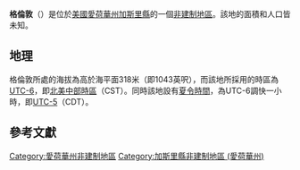 {{noteTA
|G1=USState
|G2=地名
|G3=Unit
}}
{{Infobox settlement
|official_name            = 格倫敦
|native_name = Glendon
|settlement_type          = [[非建制地區|非建制地區]]
|image_skyline            = 
|imagesize                = 
|image_map                = 
|mapsize                  = 
|pushpin_map              = USA Iowa
|pushpin_label            = 格倫敦
|pushpin_label_position   = top
|pushpin_map_caption      = 格倫敦在愛荷華州的位置
|subdivision_type         = [[世界政區索引|國家]]
|subdivision_type1        = [[美国州份|州份]]
|subdivision_type2        = [[愛荷華州行政区划|縣]]
|subdivision_name         = [[美国|美国]]
|subdivision_name1        = [[愛荷華州|愛荷華州]]
|subdivision_name2        = [[加斯里縣_(愛荷華州)|加斯里縣]]
|elevation_ft             = 1043
|elevation_m              = 318
|area_total_km2           = 
|area_total_sq_mi         = 
|area_land_km2            = 
|area_land_sq_mi          = 
|area_water_km2           = 
|area_water_sq_mi         = 
|population_as_of         = 2010
|population_footnotes     = 
|population_total         = 
|population_metro         = 
|population_density_km2   = auto
|population_density_sq_mi = auto
|timezone                 = [[北美中部时区|北美中部时区]]
|utc_offset               = -6
|coordinates              = {{coord|41|35|40|N|94|24|08|W|display=inline,title}}
| coor_pinpoint           = 
| coordinates_footnotes   = 
|timezone_DST             = CDT
|utc_offset_DST           = -5
|postal_code_type         = [[美國郵區編號|郵區編號]]
|postal_code              = 
|area_code                = {{link-en|电话区号641|Area code 641|641}}
|blank_name = [[地名信息系统|GNIS ID]]
|blank_info = 456926<ref name="GNIS">{{cite gnis|456926|Glendon}}</ref>
}}
'''格倫敦'''（{{lang-en|Glendon}}）是位於[[美國|美國]][[愛荷華州|愛荷華州]][[加斯里縣_(愛荷華州)|加斯里縣]]的一個[[非建制地區|非建制地區]]。該地的面積和人口皆未知。

== 地理 ==
格倫敦所處的海拔為高於海平面318米（即1043英呎），而該地所採用的時區為[[UTC-6|UTC-6]]，即[[北美中部時區|北美中部時區]]（CST）。同時該地設有[[夏令時間|夏令時間]]，為UTC-6調快一小時，即[[UTC-5|UTC-5]]（CDT）。

== 參考文獻 ==
{{reflist}}

{{加斯里縣 (愛荷華州)}}

{{DEFAULTSORT:Glendon}}
[[Category:愛荷華州非建制地區|Category:愛荷華州非建制地區]]
[[Category:加斯里縣非建制地區_(愛荷華州)|Category:加斯里縣非建制地區 (愛荷華州)]]

{{Iowa-geo-stub}}